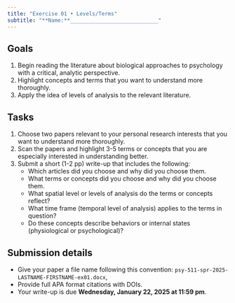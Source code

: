 ```yaml
---
title: "Exercise 01 • Levels/Terms"
subtitle: "**Name:**____________________________"
---
```


## Goals

1. Begin reading the literature about biological approaches to psychology with a critical, analytic perspective.
2. Highlight concepts and terms that you want to understand more thoroughly.
3. Apply the idea of levels of analysis to the relevant literature.

## Tasks

1. Choose two papers relevant to your personal research interests that you want to understand more thoroughly.
2. Scan the papers and highlight 3-5 terms or concepts that you are especially interested in understanding better.
3. Submit a short (1-2 pp) write-up that includes the following:
    - Which articles did you choose and why did you choose them.
    - What terms or concepts did you choose and why did you choose them.
    - What spatial level or levels of analysis do the terms or concepts reflect?
    - What time frame (temporal level of analysis) applies to the terms in question?
    - Do these concepts describe behaviors or internal states (physiological or psychological)?

## Submission details

- Give your paper a file name following this convention: `psy-511-spr-2025-LASTNAME-FIRSTNAME-ex01.docx`,
- Provide full APA format citations with DOIs.
- Your write-up is [due **Wednesday, January 22, 2025 at 11:59 pm**]{.orange_due}.